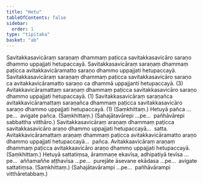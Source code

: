 ```yaml
---
title: "Hetu"
tableOfContents: false
sidebar:
  order: 1
type: "tipitaka"
basket: "ab"
---
```



<DynamicBreadcrumb />

<Division number="23">

<Paragraph number="1766">
Savitakkasavicāraṃ saraṇaṃ dhammaṃ paṭicca savitakkasavicāro saraṇo dhammo uppajjati hetupaccayā. Savitakkasavicāraṃ saraṇaṃ dhammaṃ paṭicca avitakkavicāramatto saraṇo dhammo uppajjati hetupaccayā. Savitakkasavicāraṃ saraṇaṃ dhammaṃ paṭicca savitakkasavicāro saraṇo ca avitakkavicāramatto saraṇo ca dhammā uppajjanti hetupaccayā. (3)
</Paragraph>

<Paragraph number="1767">
Avitakkavicāramattaṃ saraṇaṃ dhammaṃ paṭicca savitakkasavicāro saraṇo dhammo uppajjati hetupaccayā. (1)
</Paragraph>

<Paragraph number="1768">
Savitakkasavicāraṃ saraṇañca avitakkavicāramattaṃ saraṇañca dhammaṃ paṭicca savitakkasavicāro saraṇo dhammo uppajjati hetupaccayā. (1) (Saṃkhittaṃ.)
</Paragraph>

</Division>
<Division number="24">

<Paragraph number="1769">
Hetuyā pañca …pe…  avigate pañca. (Saṃkhittaṃ.)
</Paragraph>

<Paragraph number="1770">
(Sahajātavārepi …pe…  pañhāvārepi sabbattha vitthāro.)
</Paragraph>

</Division>
<Division number="25">

<Paragraph number="1771">
Savitakkasavicāraṃ araṇaṃ dhammaṃ paṭicca savitakkasavicāro araṇo dhammo uppajjati hetupaccayā…  satta.
</Paragraph>

<Paragraph number="1772">
Avitakkavicāramattaṃ araṇaṃ dhammaṃ paṭicca avitakkavicāramatto araṇo dhammo uppajjati hetupaccayā…  pañca.
</Paragraph>

<Paragraph number="1773">
Avitakkaavicāraṃ araṇaṃ dhammaṃ paṭicca avitakkaavicāro araṇo dhammo uppajjati hetupaccayā. (Saṃkhittaṃ.)
</Paragraph>

</Division>
<Division number="26">

<Paragraph number="1774">
Hetuyā sattatiṃsa, ārammaṇe ekavīsa, adhipatiyā tevīsa …pe…  aññamaññe aṭṭhavīsa …pe…  purejāte āsevane ekādasa …pe…  avigate sattatiṃsa. (Saṃkhittaṃ.)
</Paragraph>

<Paragraph number="1775">
(Sahajātavārampi …pe…  pañhāvārampi vitthāretabbaṃ.)
</Paragraph>
</Division>